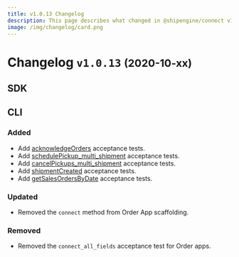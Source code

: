```yaml
---
title: v1.0.13 Changelog
description: This page describes what changed in @shipengine/connect v1.0.13
image: /img/changelog/card.png
---
```


Changelog `v1.0.13` <small>(2020-10-xx)</small>
=========================================================

SDK
---------------------------------------


CLI
----------------------------
### Added
* Add [acknowledgeOrders](../docs/order-app/tests/acknowledge-orders/acknowledge-orders) acceptance tests.
* Add [schedulePickup_multi_shipment](../docs/carrier-app/tests/schedule-pickup/schedule-pickup-multi-shipment) acceptance tests.
* Add [cancelPickups_multi_shipment](../docs/carrier-app/tests/schedule-pickup/cancel-pickups-multi-shipment) acceptance tests.
* Add [shipmentCreated](../docs/order-app/tests/shipment-created/shipment-created) acceptance tests.
* Add [getSalesOrdersByDate](../docs/order-app/tests/get-sales-orders-by-date/get-sales-orders-by-date) acceptance tests.

### Updated
* Removed the `connect` method from Order App scaffolding.

### Removed
* Removed the `connect_all_fields` acceptance test for Order apps.